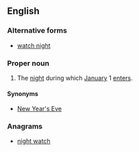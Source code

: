 {{wikipedia}}
==English==

===Alternative forms===
* [[watch night]]

===Proper noun===
{{en-proper noun}}

# {{context|Christianity|lang=en}} The [[night]] during which [[January]] 1 [[enter]]s.

====Synonyms====
* [[New Year's Eve]] {{qualifier|not religious}}

===Anagrams===
* [[night watch#English|night watch]]